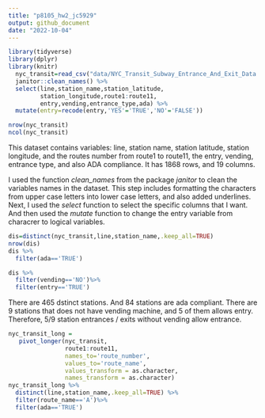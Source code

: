 ```yaml
---
title: "p8105_hw2_jc5929"
output: github_document
date: "2022-10-04"
---
```



```r
library(tidyverse)
library(dplyr)
library(knitr)
  nyc_transit=read_csv("data/NYC_Transit_Subway_Entrance_And_Exit_Data.csv",show_col_types = FALSE) %>%
  janitor::clean_names() %>%
  select(line,station_name,station_latitude,
         station_longitude,route1:route11,
         entry,vending,entrance_type,ada) %>%
  mutate(entry=recode(entry,'YES'='TRUE','NO'='FALSE'))

```

```r
nrow(nyc_transit)
ncol(nyc_transit)
```

This dataset contains variables: line, station name, station latitude, station
longitude,
and the routes number from route1 to route11, the entry, vending, entrance type, 
and also ADA compliance. It has 1868 rows, and 19 columns.

I used the function *clean_names* from the package *janitor* to clean the 
variables 
names in the dataset. This step includes formatting the characters from upper 
case 
letters into lower case letters, and also added underlines.
Next, I used the *select* function to select the specific columns that I want. 
And then used the *mutate* function to change the entry variable from characrer 
to logical variables.

```r
dis=distinct(nyc_transit,line,station_name,.keep_all=TRUE)
nrow(dis)
dis %>%
  filter(ada=='TRUE')
```

```r
dis %>%
  filter(vending=='NO')%>%
  filter(entry=='TRUE')
```

There are 465 dstinct stations. And 84 stations are ada compliant. There are 9 
stations that does not have vending machine, and 5 of them allows entry. 
Therefore, 5/9 station entrances / exits without vending allow entrance.

```r
nyc_transit_long =
   pivot_longer(nyc_transit,
                route1:route11,
                names_to='route_number',
                values_to='route_name',
                values_transform = as.character,
                names_transform = as.character)
nyc_transit_long %>%
  distinct(line,station_name,.keep_all=TRUE) %>%
  filter(route_name=='A')%>%
  filter(ada=='TRUE')
  

```


